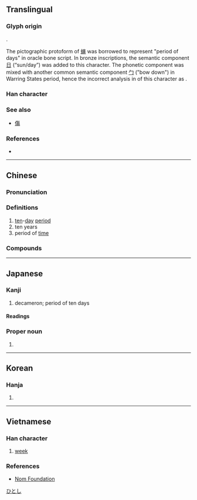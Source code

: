 {{also|句}}
{{character info/new}}
==Translingual==

===Glyph origin===
{{Han etyl}}

{{Han compound|螾|t1=earthworm|日|t2=sun/day|ls=psc}}.

The pictographic protoform of [[螾]] was borrowed to represent "period of days" in oracle bone script. In bronze inscriptions, the semantic component [[日]] (“sun/day”) was added to this character. The phonetic component was mixed with another common semantic component [[勹]] ("bow down") in Warring States period, hence the incorrect analysis in ''{{w|Shuowen Jiezi}}'' of this character as {{Han compound|勹|日}}.

===Han character===
{{Han char|rn=72|rad=日|as=02|sn=6|four=27620|canj=PA|ids=⿹勹日}}

===See also===
* {{l|mul|复}} [[傷]] <!-- Graphically similar -->

===References===
* {{Han ref|kx=0489.160|dkj=13746|dj=0850.130|hdz=21485.030|uh=65EC|ud=26092|bh=A6AF|bd=42671}}

----

==Chinese==
{{zh-forms|alt=𠣙}}

===Pronunciation===
{{zh-pron
|m=xún
|c=ceon4
|mn=sûn
|mc=y
|oc=y
|cat=n
}}

===Definitions===
{{zh-hanzi}}

# [[ten]]-[[day]] [[period]]
# ten years
# period of [[time]]
===Compounds===
{{zh-der|兼旬|初旬|中旬|上旬|下旬|旬休|旬歲|旬始|旬朔|淹旬曠月|旬日|旬月|由旬|旬刊|旬年|經旬累月}}
----

==Japanese==

===Kanji===
{{ja-kanji|grade=c|rs=日02}}

# decameron; period of ten days

====Readings====
{{ja-readings
|goon=じゅん
|kanon=しゅん
}}

===Proper noun===
{{ja-pos|proper|ひとし}}

# {{given name|ja|male}}

[[Category:Japanese male given names|ひとし]]

----

==Korean==

===Hanja===
{{ko-hanja|hangeul=순|eumhun=|rv=sun|mr=sun|y=swun}}

# {{rfdef|ko|sort=日02}}

----

==Vietnamese==
{{attention|vi|check definition}}

===Han character===
{{vi-hantu|[[tuần]]|rs=日02}}

# [[week]]

===References===
* [http://nomfoundation.org/common/nom_details.php?codepoint=65ec Nom Foundation]

{{cln|vi|Han tu}}